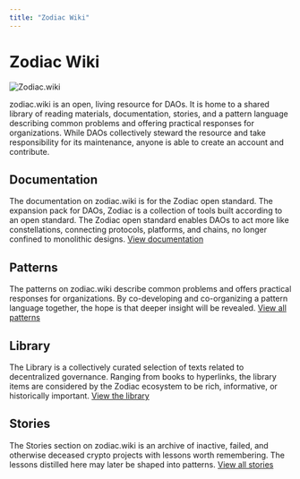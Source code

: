 ```yaml
---
title: "Zodiac Wiki"
---
```


# Zodiac Wiki

![Zodiac.wiki](/Zodiac-story-library.jpg)

zodiac.wiki is an open, living resource for DAOs. It is home to a shared library of reading materials, documentation, stories, and a pattern language describing common problems and offering practical responses for organizations. While DAOs collectively steward the resource and take responsibility for its maintenance, anyone is able to create an account and contribute.

## Documentation

The documentation on zodiac.wiki is for the Zodiac open standard. The expansion pack for DAOs, Zodiac is a collection of tools built according to an open standard. The Zodiac open standard enables DAOs to act more like constellations, connecting protocols, platforms, and chains, no longer confined to monolithic designs. [View documentation](/documentation)

## Patterns

The patterns on zodiac.wiki describe common problems and offers practical responses for organizations. By co-developing and co-organizing a pattern language together, the hope is that deeper insight will be revealed. [View all patterns](/patterns)

## Library

The Library is a collectively curated selection of texts related to decentralized governance. Ranging from books to hyperlinks, the library items are considered by the Zodiac ecosystem to be rich, informative, or historically important. [View the library](/library)

## Stories

The Stories section on zodiac.wiki is an archive of inactive, failed, and otherwise deceased crypto projects with lessons worth remembering. The lessons distilled here may later be shaped into patterns. [View all stories](/stories)